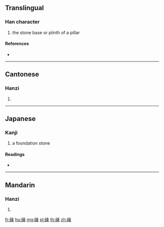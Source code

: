{{character info/new}}
==Translingual==

===Han character===
{{Han char|rn=112|rad=石|as=10|sn=15|four=17694|canj=MREED}}

# the stone base or plinth of a pillar

====References====
* {{Han ref|kx=0834.250|dkj=24393|dj=1251.220|hdz=42450.070|uh=78C9|ud=30921|bh=E6CA|bd=59082}}

----

==Cantonese==

===Hanzi===
{{yue-hanzi|jyut=|y=song2}}

# {{defn|lang=yue|sort=石10}}

----

==Japanese==

===Kanji===
{{ja-kanji|grade=|rs=石10}}

# a foundation stone

====Readings====
* {{ja-readings|on=[[そう]] (sō)|kun=[[いしずえ]] (ishizue)|nanori=}}

----

==Mandarin==

===Hanzi===
{{cmn-hanzi|pin=[[sǎng]] ([[sang3]]), [[tián]] ([[tian2]])|wg=sang<sup>3</sup>, t'ien<sup>2</sup>}}

# {{defn|lang=cmn|sort=石10}}

[[fr:磉]]
[[hu:磉]]
[[mg:磉]]
[[pl:磉]]
[[th:磉]]
[[zh:磉]]